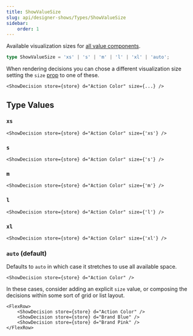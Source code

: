```yaml
---
title: ShowValueSize
slug: api/designer-shows/Types/ShowValueSize
sidebar:
    order: 1
---
```





Available visualization sizes for [all value components](/components/Astro/Composable/Values).

```ts
type ShowValueSize = 'xs' | 's' | 'm' | 'l' | 'xl' | 'auto';
```

When rendering decisions you can chose a different visualization size
setting the `size` [prop](/components/Astro/Props#valueprops) to one of these.

```mdx
<ShowDecision store={store} d="Action Color" size={...} />
```

## Type Values

### `xs`

```mdx
<ShowDecision store={store} d="Action Color" size={'xs'} />
```

<FlexStack vpad>
    <ShowDecision store={store} d="Action Color" size={'xs'} />
</FlexStack>

### `s`

```mdx
<ShowDecision store={store} d="Action Color" size={'s'} />
```

<FlexStack vpad>
    <ShowDecision store={store} d="Action Color" size={'s'} />
</FlexStack>

### `m`

```mdx
<ShowDecision store={store} d="Action Color" size={'m'} />
```

<FlexStack vpad>
    <ShowDecision store={store} d="Action Color" size={'m'} />
</FlexStack>

### `l`

```mdx
<ShowDecision store={store} d="Action Color" size={'l'} />
```

<FlexStack vpad>
    <ShowDecision store={store} d="Action Color" size={'l'} />
</FlexStack>

### `xl`

```mdx
<ShowDecision store={store} d="Action Color" size={'xl'} />
```

<FlexStack vpad>
    <ShowDecision store={store} d="Action Color" size={'xl'} />
</FlexStack>

### `auto` (default)

Defaults to `auto` in which case it stretches to use all available space.

```mdx
<ShowDecision store={store} d="Action Color" />
```

<FlexStack vpad>
    <ShowDecision store={store} d="Action Color" />
</FlexStack>

In these cases, consider adding an explicit `size` value, or composing the decisions within
some sort of grid or list layout.

```mdx
<FlexRow>
    <ShowDecision store={store} d="Action Color" />
    <ShowDecision store={store} d="Brand Blue" />
    <ShowDecision store={store} d="Brand Pink" />
</FlexRow>
```

<FlexRow vpad>
    <ShowDecision store={store} d="Action Color" />
    <ShowDecision store={store} d="Brand Blue" />
    <ShowDecision store={store} d="Brand Pink" />
</FlexRow>
